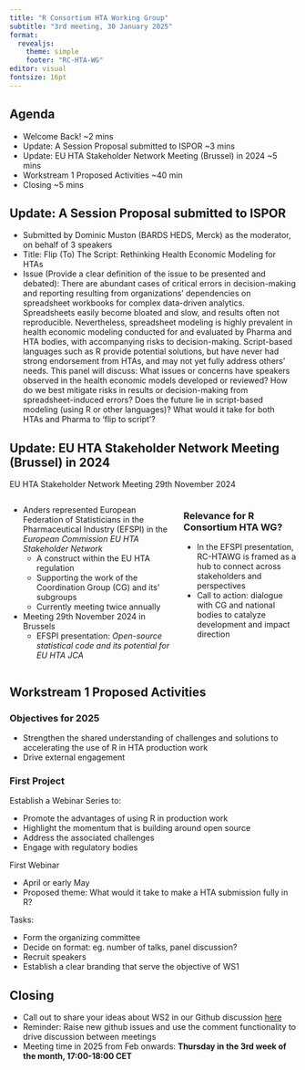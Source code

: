 ```yaml
---
title: "R Consortium HTA Working Group"
subtitle: "3rd meeting, 30 January 2025"
format:
  revealjs:
    theme: simple
    footer: "RC-HTA-WG"
editor: visual
fontsize: 16pt
---
```


## Agenda

-   Welcome Back! \~2 mins
-   Update: A Session Proposal submitted to ISPOR \~3 mins
-   Update: EU HTA Stakeholder Network Meeting (Brussel) in 2024 \~5 mins
-   Workstream 1 Proposed Activities \~40 min
-   Closing \~5 mins

## Update: A Session Proposal submitted to ISPOR

-   Submitted by Dominic Muston (BARDS HEDS, Merck) as the moderator, on behalf of 3 speakers
-   Title: Flip (To) The Script: Rethinking Health Economic Modeling for HTAs
-   Issue (Provide a clear definition of the issue to be presented and debated): There are abundant cases of critical errors in decision-making and reporting resulting from organizations’ dependencies on spreadsheet workbooks for complex data-driven analytics. Spreadsheets easily become bloated and slow, and results often not reproducible. Nevertheless, spreadsheet modeling is highly prevalent in health economic modeling conducted for and evaluated by Pharma and HTA bodies, with accompanying risks to decision-making. Script-based languages such as R provide potential solutions, but have never had strong endorsement from HTAs, and may not yet fully address others’ needs. This panel will discuss: What issues or concerns have speakers observed in the health economic models developed or reviewed? How do we best mitigate risks in results or decision-making from spreadsheet-induced errors? Does the future lie in script-based modeling (using R or other languages)? What would it take for both HTAs and Pharma to ‘flip to script’?

## Update: EU HTA Stakeholder Network Meeting (Brussel) in 2024

EU HTA Stakeholder Network Meeting 29th November 2024

::::: columns
::: {.column width="40%\""}
-   Anders represented European Federation of Statisticians in the Pharmaceutical Industry (EFSPI) in the *European Commission EU HTA Stakeholder Network*
    -   A construct within the EU HTA regulation
    -   Supporting the work of the Coordination Group (CG) and its' subgroups
    -   Currently meeting twice annually
-   Meeting 29th November 2024 in Brussels
    -   EFSPI presentation: *Open-source statistical code and its potential for EU HTA JCA*
:::

::: {.column width="60%\""}
### Relevance for R Consortium HTA WG?

-   In the EFSPI presentation, RC-HTAWG is framed as a hub to connect across stakeholders and perspectives
-   Call to action: dialogue with CG and national bodies to catalyze development and impact direction
:::
:::::

## Workstream 1 Proposed Activities

### Objectives for 2025

- Strengthen the shared understanding of challenges and solutions to accelerating the use of R in HTA production work
- Drive external engagement

### First Project

Establish a Webinar Series to:

- Promote the advantages of using R in production work
- Highlight the momentum that is building around open source
- Address the associated challenges
- Engage with regulatory bodies

First Webinar

- April or early May
- Proposed theme: What would it take to make a HTA submission fully in R?

Tasks:

- Form the organizing committee
- Decide on format: eg. number of talks, panel discussion?
- Recruit speakers
- Establish a clear branding that serve the objective of WS1 

## Closing

-   Call out to share your ideas about WS2 in our Github discussion [here](https://github.com/RConsortium/HTA-wg/discussions/5)
-   Reminder: Raise new github issues and use the comment functionality to drive discussion between meetings
-   Meeting time in 2025 from Feb onwards: **Thursday in the 3rd week of the month, 17:00-18:00 CET**
